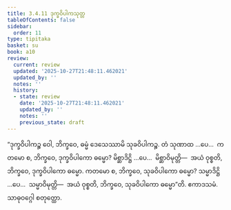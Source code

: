 ```yaml
---
title: 3.4.11 ဒုက္ခဝိပါကသုတ္တ
tableOfContents: false
sidebar:
  order: 11
type: tipitaka
basket: su
book: a10
review:
  current: review
  updated: '2025-10-27T21:48:11.462021'
  updated_by: ''
  notes: ''
  history:
  - state: review
    date: '2025-10-27T21:48:11.462021'
    updated_by: ''
    notes: ''
    previous_state: draft
---
```



<ReviewStatus review={frontmatter.review} showDetails={true} />

<HypothesisAnnotation frontmatter={frontmatter} />

<DynamicBreadcrumb />

<Division number="144" book="a10" e="ch" v="17" p="455">

<Paragraph number="1126" book="a10">
“ဒုက္ခဝိပါကဉ္စ ဝေါ, ဘိက္ခဝေ, ဓမ္မံ ဒေသေဿာမိ သုခဝိပါကဉ္စ. တံ သုဏာထ …ပေ…  ကတမော စ, ဘိက္ခဝေ, ဒုက္ခဝိပါကော ဓမ္မော? မိစ္ဆာဒိဋ္ဌိ …ပေ…  မိစ္ဆာဝိမုတ္တိ—  အယံ ဝုစ္စတိ, ဘိက္ခဝေ, ဒုက္ခဝိပါကော ဓမ္မော. ကတမော စ, ဘိက္ခဝေ, သုခဝိပါကော ဓမ္မော? သမ္မာဒိဋ္ဌိ …ပေ…  သမ္မာဝိမုတ္တိ—  အယံ ဝုစ္စတိ, ဘိက္ခဝေ, သုခဝိပါကော ဓမ္မော”တိ.

</Paragraph>
</Division>

<Paragraph number="1127" type="center" book="a10">
ဧကာဒသမံ.



</Paragraph>

<Paragraph number="1128" type="center" book="a10">
သာဓုဝဂ္ဂေါ စတုတ္ထော.
</Paragraph>